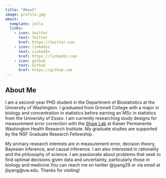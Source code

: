 ```yaml
---
title: "About"
image: profile.jpg
about:
  template: jolla
  links:
    - icon: twitter
      text: Twitter
      href: https://twitter.com
    - icon: linkedin
      text: LinkedIn
      href: https://linkedin.com
    - icon: github
      text: Github
      href: https://github.com
---
```


## About Me 
I am a second-year PHD student in the Department of Biostatistics at the University of Washington. I graduated from Grinnell College with a major in biology and concentration in statistics before earning an MSc in statistics from the University of Essex. I am currently researching study designs for measurement error correction with the [Shaw Lab](https://shawstat.org/) at Kaiser Permanente Washington Health Research Institute. My graduate studies are supported by the NSF Graduate Research Fellowship.

My primary research interests are in measurement error, decision theory, Bayesian inference, and causal inference. I am also interested in rationality and the philosophy of science. I am passionate about problems that seek to find optimal decisions given data and uncertainty, particularly those in biology and medicine.You can reach me on twitter @jyang29 or via email at jbyang\@uw.edu. Thanks for visiting!
